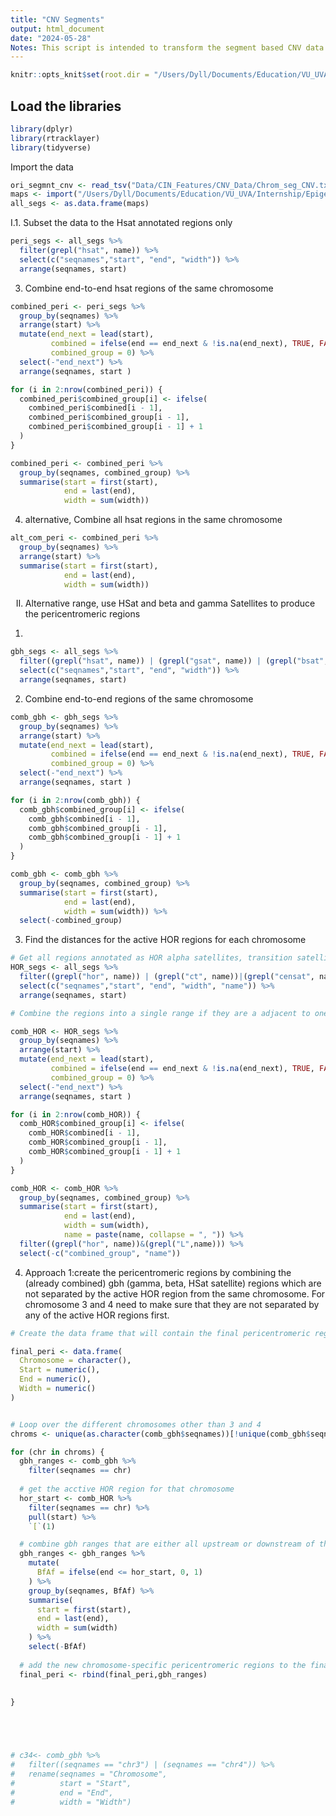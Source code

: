 ```yaml
---
title: "CNV Segments"
output: html_document
date: "2024-05-28"
Notes: This script is intended to transform the segment based CNV data into a more readable/standardised format.
---
```


```r
knitr::opts_knit$set(root.dir = "/Users/Dyll/Documents/Education/VU_UVA/Internship/Epigenetics/Janssen_Group-UMCUtrecht/Main_Project")
```

## Load the libraries

```r
library(dplyr)
library(rtracklayer)
library(tidyverse)
```

Import the data
```r
ori_segmnt_cnv <- read_tsv("Data/CIN_Features/CNV_Data/Chrom_seg_CNV.txt")
maps <- import("/Users/Dyll/Documents/Education/VU_UVA/Internship/Epigenetics/Janssen_Group-UMCUtrecht/Main_Project/Data/Other/censat.bb")
all_segs <- as.data.frame(maps)
```

I.1. Subset the data to the Hsat annotated regions only 
```r
peri_segs <- all_segs %>% 
  filter(grepl("hsat", name)) %>% 
  select(c("seqnames","start", "end", "width")) %>% 
  arrange(seqnames, start)
```

3. Combine end-to-end hsat regions of the same chromosome
```r
combined_peri <- peri_segs %>%
  group_by(seqnames) %>%
  arrange(start) %>%
  mutate(end_next = lead(start),
         combined = ifelse(end == end_next & !is.na(end_next), TRUE, FALSE),
         combined_group = 0) %>% 
  select(-"end_next") %>% 
  arrange(seqnames, start )

for (i in 2:nrow(combined_peri)) {
  combined_peri$combined_group[i] <- ifelse(
    combined_peri$combined[i - 1], 
    combined_peri$combined_group[i - 1],  
    combined_peri$combined_group[i - 1] + 1  
  )
}

combined_peri <- combined_peri %>% 
  group_by(seqnames, combined_group) %>% 
  summarise(start = first(start),
            end = last(end),
            width = sum(width)) 
```

4. alternative, Combine all hsat regions in the same chromosome
```r
alt_com_peri <- combined_peri %>% 
  group_by(seqnames) %>% 
  arrange(start) %>%
  summarise(start = first(start),
            end = last(end),
            width = sum(width))
```



II. Alternative range, use HSat and beta and gamma Satellites to produce the pericentromeric regions 
1. 
```r
gbh_segs <- all_segs %>% 
  filter((grepl("hsat", name)) | (grepl("gsat", name)) | (grepl("bsat", name))) %>% 
  select(c("seqnames","start", "end", "width")) %>% 
  arrange(seqnames, start)
```

2. Combine end-to-end regions of the same chromosome
```r
comb_gbh <- gbh_segs %>%
  group_by(seqnames) %>%
  arrange(start) %>%
  mutate(end_next = lead(start),
         combined = ifelse(end == end_next & !is.na(end_next), TRUE, FALSE),
         combined_group = 0) %>% 
  select(-"end_next") %>% 
  arrange(seqnames, start )

for (i in 2:nrow(comb_gbh)) {
  comb_gbh$combined_group[i] <- ifelse(
    comb_gbh$combined[i - 1], 
    comb_gbh$combined_group[i - 1],  
    comb_gbh$combined_group[i - 1] + 1  
  )
}

comb_gbh <- comb_gbh %>% 
  group_by(seqnames, combined_group) %>% 
  summarise(start = first(start),
            end = last(end),
            width = sum(width)) %>% 
  select(-combined_group)
```



3. Find the distances for the active HOR regions for each chromosome

```r
# Get all regions annotated as HOR alpha satellites, transition satellites (ct) or general centromeric satellites (censat)
HOR_segs <- all_segs %>% 
  filter((grepl("hor", name)) | (grepl("ct", name))|(grepl("censat", name))) %>% 
  select(c("seqnames","start", "end", "width", "name")) %>% 
  arrange(seqnames, start)

# Combine the regions into a single range if they are a adjacent to one another and only select the ranges that contain an active HOR (true centromeric) region

comb_HOR <- HOR_segs %>%
  group_by(seqnames) %>%
  arrange(start) %>%
  mutate(end_next = lead(start),
         combined = ifelse(end == end_next & !is.na(end_next), TRUE, FALSE),
         combined_group = 0) %>% 
  select(-"end_next") %>% 
  arrange(seqnames, start )

for (i in 2:nrow(comb_HOR)) {
  comb_HOR$combined_group[i] <- ifelse(
    comb_HOR$combined[i - 1], 
    comb_HOR$combined_group[i - 1],  
    comb_HOR$combined_group[i - 1] + 1  
  )
}

comb_HOR <- comb_HOR %>% 
  group_by(seqnames, combined_group) %>% 
  summarise(start = first(start),
            end = last(end),
            width = sum(width),
            name = paste(name, collapse = ", ")) %>% 
  filter((grepl("hor", name))&(grepl("L",name))) %>% 
  select(-c("combined_group", "name"))
```


4. Approach 1:create the pericentromeric regions by combining the (already combined) gbh (gamma, beta, HSat satellite) regions which are not separated by the active HOR region from the same chromosome. 
For chromosome 3 and 4 need to make sure that they are not separated by any of the active HOR regions first. 


```r
# Create the data frame that will contain the final pericentromeric regions

final_peri <- data.frame(
  Chromosome = character(), 
  Start = numeric(), 
  End = numeric(),
  Width = numeric()
)


# Loop over the different chromosomes other than 3 and 4
chroms <- unique(as.character(comb_gbh$seqnames))[!unique(comb_gbh$seqnames) %in% c("chr3", "chr4")]

for (chr in chroms) {
  gbh_ranges <- comb_gbh %>%
    filter(seqnames == chr)
  
  # get the acctive HOR region for that chromosome
  hor_start <- comb_HOR %>%
    filter(seqnames == chr) %>%
    pull(start) %>%
    `[`(1)

  # combine gbh ranges that are either all upstream or downstream of the hor region
  gbh_ranges <- gbh_ranges %>% 
    mutate(
      BfAf = ifelse(end <= hor_start, 0, 1)
    ) %>% 
    group_by(seqnames, BfAf) %>% 
    summarise(
      start = first(start),
      end = last(end),
      width = sum(width)
    ) %>% 
    select(-BfAf)
  
  # add the new chromosome-specific pericentromeric regions to the final dataframe
  final_peri <- rbind(final_peri,gbh_ranges)
  
  
}





# c34<- comb_gbh %>% 
#   filter((seqnames == "chr3") | (seqnames == "chr4")) %>% 
#   rename(seqnames = "Chromosome",
#          start = "Start",
#          end = "End",
#          width = "Width")


```








